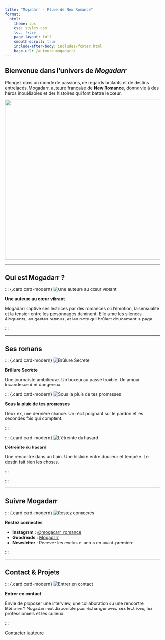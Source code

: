 ```yaml
---
title: "Mogadarr - Plume de New Romance"
format:
  html:
    theme: lux
    css: styles.css
    toc: false
    page-layout: full
    smooth-scroll: true
    include-after-body: includes/footer.html
    base-url: /auteure_mogadarr/
---
```


:::{.grid .mt-4 .mb-4 .align-items-center}
::: {.g-col-6}

# Bienvenue dans l'univers de *Mogadarr*

Plongez dans un monde de passions, de regards brûlants et de destins entrelacés. Mogadarr, auteure française de **New Romance**, donne vie à des héros inoubliables et des histoires qui font battre le cœur.

:::
::: {.g-col-6 .text-center}
![](images/Mogadarr.png){width="520" class="rounded shadow"}
:::
:::

---

## Qui est Mogadarr&nbsp;?

:::{.grid columns=1}
::: {.g-col}

::: {.card card-modern}
![Une auteure au cœur vibrant](images/icon-heart.png)

**Une auteure au cœur vibrant**

Mogadarr captive ses lectrices par des romances où l’émotion, la sensualité et la tension entre les personnages dominent. Elle aime les silences éloquents, les gestes retenus, et les mots qui brûlent doucement la page.
:::

:::
:::

---

## Ses romans

:::{.grid columns=3}

::: {.g-col}
::: {.card card-modern}
![Brûlure Secrète](images/brulure_secrete.png)

**Brûlure Secrète**

Une journaliste ambitieuse. Un boxeur au passé trouble. Un amour incandescent et dangereux.
:::
:::

::: {.g-col}
::: {.card card-modern}
![Sous la pluie de tes promesses](images/pluie_promesses.jpg)

**Sous la pluie de tes promesses**

Deux ex, une dernière chance. Un récit poignant sur le pardon et les secondes fois qui comptent.
:::
:::

::: {.g-col}
::: {.card card-modern}
![L'étreinte du hasard](images/etreinte_hasard.jpg)

**L'étreinte du hasard**

Une rencontre dans un train. Une histoire entre douceur et tempête. Le destin fait bien les choses.
:::
:::

:::

---

## Suivre Mogadarr

:::{.grid columns=1}
::: {.g-col}
::: {.card card-modern}
![Restez connectés](images/icon-social.png)

**Restez connectés**

- **Instagram** : [@mogadarr_romance](https://instagram.com/mogadarr_romance)
- **Goodreads** : [Mogadarr](https://goodreads.com)
- **Newsletter** : Recevez les exclus et actus en avant-première.
:::
:::
:::

---

## Contact & Projets

:::{.grid columns=1}
::: {.g-col}
::: {.card card-modern}
![Entrer en contact](images/icon-mail.png)

**Entrer en contact**

Envie de proposer une interview, une collaboration ou une rencontre littéraire&nbsp;? Mogadarr est disponible pour échanger avec ses lectrices, les professionnels et les curieux.
:::
:::
:::

<div class="center-button">
  <a href="mailto:mogadarr.contact@example.com" class="button">Contacter l’auteure</a>
</div>
